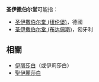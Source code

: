 '''圣伊撒伯尔堂'''可能指：

*[[圣伊撒伯尔堂_(纽伦堡)|圣伊撒伯尔堂 (纽伦堡)]]，德國
*[[圣伊撒伯尔堂_(布达佩斯)|圣伊撒伯尔堂 (布达佩斯)]]，匈牙利

== 相關 ==
*[[伊丽莎白|伊丽莎白]]（或伊莉莎白）
*[[聖伊麗莎白|聖伊麗莎白]]

{{Disambiguation|S|Cat=六字建築物消歧義}}